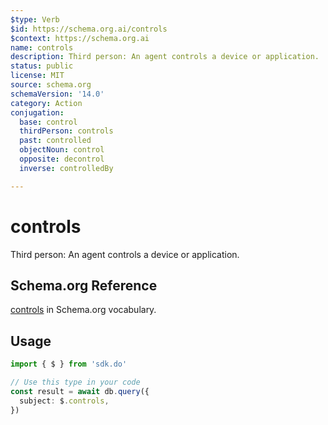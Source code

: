 ```yaml
---
$type: Verb
$id: https://schema.org.ai/controls
$context: https://schema.org.ai
name: controls
description: Third person: An agent controls a device or application.
status: public
license: MIT
source: schema.org
schemaVersion: '14.0'
category: Action
conjugation:
  base: control
  thirdPerson: controls
  past: controlled
  objectNoun: control
  opposite: decontrol
  inverse: controlledBy

---
```


# controls

Third person: An agent controls a device or application.

## Schema.org Reference

[controls](https://schema.org/ControlAction) in Schema.org vocabulary.

## Usage

```typescript
import { $ } from 'sdk.do'

// Use this type in your code
const result = await db.query({
  subject: $.controls,
})
```
